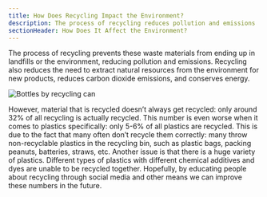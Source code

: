 ```yaml
---
title: How Does Recycling Impact the Environment?
description: The process of recycling reduces pollution and emissions
sectionHeader: How Does It Affect the Environment?
---
```


The process of recycling prevents these waste materials from ending up in landfills or the environment, reducing pollution and emissions.
Recycling also reduces the need to extract natural resources from the environment for new products, reduces carbon dioxide emissions, and conserves energy.

<img src="/images/rec_impact.avif" alt="Bottles by recycling can"/>


However, material that is recycled doesn’t always get recycled: only around 32% of all recycling is actually recycled.
This number is even worse when it comes to plastics specifically: only 5-6% of all plastics are recycled.
This is due to the fact that many often don’t recycle them correctly: many throw non-recyclable plastics in the recycling bin, such as plastic bags, packing peanuts, batteries, straws, etc.
Another issue is that there is a huge variety of plastics.
Different types of plastics with different chemical additives and dyes are unable to be recycled together.
Hopefully, by educating people about recycling through social media and other means we can improve these numbers in the future.


